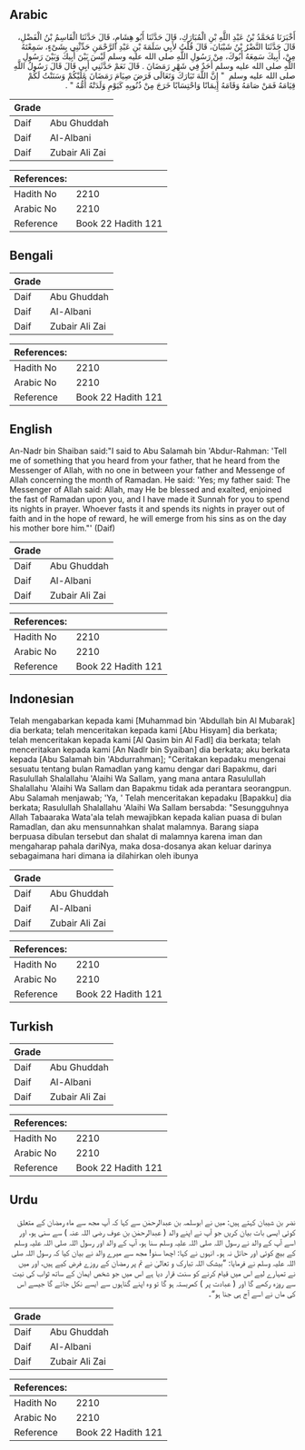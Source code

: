 ## Arabic


<div dir="rtl" lang="ar" style={{fontSize:'larger',backgroundColor:'#f8f9fa',padding:20}}>
أَخْبَرَنَا مُحَمَّدُ بْنُ عَبْدِ اللَّهِ بْنِ الْمُبَارَكِ، قَالَ حَدَّثَنَا أَبُو هِشَامٍ، قَالَ حَدَّثَنَا الْقَاسِمُ بْنُ الْفَضْلِ، قَالَ حَدَّثَنَا النَّضْرُ بْنُ شَيْبَانَ، قَالَ قُلْتُ لأَبِي سَلَمَةَ بْنِ عَبْدِ الرَّحْمَنِ حَدِّثْنِي بِشَىْءٍ، سَمِعْتَهُ مِنْ، أَبِيكَ سَمِعَهُ أَبُوكَ، مِنْ رَسُولِ اللَّهِ صلى الله عليه وسلم لَيْسَ بَيْنَ أَبِيكَ وَبَيْنَ رَسُولِ اللَّهِ صلى الله عليه وسلم أَحَدٌ فِي شَهْرِ رَمَضَانَ ‏.‏ قَالَ نَعَمْ حَدَّثَنِي أَبِي قَالَ قَالَ رَسُولُ اللَّهِ صلى الله عليه وسلم ‏ "‏ إِنَّ اللَّهَ تَبَارَكَ وَتَعَالَى فَرَضَ صِيَامَ رَمَضَانَ عَلَيْكُمْ وَسَنَنْتُ لَكُمْ قِيَامَهُ فَمَنْ صَامَهُ وَقَامَهُ إِيمَانًا وَاحْتِسَابًا خَرَجَ مِنْ ذُنُوبِهِ كَيَوْمِ وَلَدَتْهُ أُمُّهُ ‏"‏ ‏.‏
</div>
<div style={{backgroundColor:'#f8f9fa',padding:20, marginBottom: 10}}><table> <thead> <tr> <th>Grade</th> <th></th> </tr> </thead> <tbody> <tr><td>Daif</td><td>Abu Ghuddah</td></tr><tr><td>Daif</td><td>Al-Albani</td></tr><tr><td>Daif</td><td>Zubair Ali Zai</td></tr></tbody></table><table> <thead> <tr> <th>References:</th> <th></th> </tr> </thead> <tbody><tr><td>Hadith No</td><td>2210</td></tr><tr><td>Arabic No</td><td>2210</td></tr><tr><td>Reference</td><td>Book 22 Hadith 121</td></tr></tbody></table></div>

## Bengali


<div dir="ltr" lang="bn" style={{fontSize:'larger',backgroundColor:'#f8f9fa',padding:20}}>

</div>
<div style={{backgroundColor:'#f8f9fa',padding:20, marginBottom: 10}}><table> <thead> <tr> <th>Grade</th> <th></th> </tr> </thead> <tbody> <tr><td>Daif</td><td>Abu Ghuddah</td></tr><tr><td>Daif</td><td>Al-Albani</td></tr><tr><td>Daif</td><td>Zubair Ali Zai</td></tr></tbody></table><table> <thead> <tr> <th>References:</th> <th></th> </tr> </thead> <tbody><tr><td>Hadith No</td><td>2210</td></tr><tr><td>Arabic No</td><td>2210</td></tr><tr><td>Reference</td><td>Book 22 Hadith 121</td></tr></tbody></table></div>

## English


<div dir="ltr" lang="en" style={{fontSize:'larger',backgroundColor:'#f8f9fa',padding:20}}>
An-Nadr bin Shaiban said:"I said to Abu Salamah bin 'Abdur-Rahman: 'Tell me of something that you heard from your father, that he heard from the Messenger of Allah, with no one in between your father and Messenge of Allah concerning the month of Ramadan. He said: 'Yes; my father said: The Messenger of Allah said: Allah, may He be blessed and exalted, enjoined the fast of Ramadan upon you, and I have made it Sunnah for you to spend its nights in prayer. Whoever fasts it and spends its nights in prayer out of faith and in the hope of reward, he will emerge from his sins as on the day his mother bore him."' (Daif)
</div>
<div style={{backgroundColor:'#f8f9fa',padding:20, marginBottom: 10}}><table> <thead> <tr> <th>Grade</th> <th></th> </tr> </thead> <tbody> <tr><td>Daif</td><td>Abu Ghuddah</td></tr><tr><td>Daif</td><td>Al-Albani</td></tr><tr><td>Daif</td><td>Zubair Ali Zai</td></tr></tbody></table><table> <thead> <tr> <th>References:</th> <th></th> </tr> </thead> <tbody><tr><td>Hadith No</td><td>2210</td></tr><tr><td>Arabic No</td><td>2210</td></tr><tr><td>Reference</td><td>Book 22 Hadith 121</td></tr></tbody></table></div>

## Indonesian


<div dir="ltr" lang="id" style={{fontSize:'larger',backgroundColor:'#f8f9fa',padding:20}}>
Telah mengabarkan kepada kami [Muhammad bin 'Abdullah bin Al Mubarak] dia berkata; telah menceritakan kepada kami [Abu Hisyam] dia berkata; telah menceritakan kepada kami [Al Qasim bin Al Fadl] dia berkata; telah menceritakan kepada kami [An Nadlr bin Syaiban] dia berkata; aku berkata kepada [Abu Salamah bin 'Abdurrahman]; "Ceritakan kepadaku mengenai sesuatu tentang bulan Ramadlan yang kamu dengar dari Bapakmu, dari Rasulullah Shalallahu 'Alaihi Wa Sallam, yang mana antara Rasulullah Shalallahu 'Alaihi Wa Sallam dan Bapakmu tidak ada perantara seorangpun. Abu Salamah menjawab; 'Ya, ' Telah menceritakan kepadaku [Bapakku] dia berkata; Rasulullah Shalallahu 'Alaihi Wa Sallam bersabda: "Sesungguhnya Allah Tabaaraka Wata'ala telah mewajibkan kepada kalian puasa di bulan Ramadlan, dan aku mensunnahkan shalat malamnya. Barang siapa berpuasa dibulan tersebut dan shalat di malamnya karena iman dan mengaharap pahala dariNya, maka dosa-dosanya akan keluar darinya sebagaimana hari dimana ia dilahirkan oleh ibunya
</div>
<div style={{backgroundColor:'#f8f9fa',padding:20, marginBottom: 10}}><table> <thead> <tr> <th>Grade</th> <th></th> </tr> </thead> <tbody> <tr><td>Daif</td><td>Abu Ghuddah</td></tr><tr><td>Daif</td><td>Al-Albani</td></tr><tr><td>Daif</td><td>Zubair Ali Zai</td></tr></tbody></table><table> <thead> <tr> <th>References:</th> <th></th> </tr> </thead> <tbody><tr><td>Hadith No</td><td>2210</td></tr><tr><td>Arabic No</td><td>2210</td></tr><tr><td>Reference</td><td>Book 22 Hadith 121</td></tr></tbody></table></div>

## Turkish


<div dir="ltr" lang="tr" style={{fontSize:'larger',backgroundColor:'#f8f9fa',padding:20}}>

</div>
<div style={{backgroundColor:'#f8f9fa',padding:20, marginBottom: 10}}><table> <thead> <tr> <th>Grade</th> <th></th> </tr> </thead> <tbody> <tr><td>Daif</td><td>Abu Ghuddah</td></tr><tr><td>Daif</td><td>Al-Albani</td></tr><tr><td>Daif</td><td>Zubair Ali Zai</td></tr></tbody></table><table> <thead> <tr> <th>References:</th> <th></th> </tr> </thead> <tbody><tr><td>Hadith No</td><td>2210</td></tr><tr><td>Arabic No</td><td>2210</td></tr><tr><td>Reference</td><td>Book 22 Hadith 121</td></tr></tbody></table></div>

## Urdu


<div dir="rtl" lang="ur" style={{fontSize:'larger',backgroundColor:'#f8f9fa',padding:20}}>
نضر بن شیبان کہتے ہیں: میں نے ابوسلمہ بن عبدالرحمٰن سے کہا کہ آپ مجھ سے ماہ رمضان کے متعلق کوئی ایسی بات بیان کریں جو آپ نے اپنے والد ( عبدالرحمٰن بن عوف رضی اللہ عنہ ) سے سنی ہو، اور اسے آپ کے والد نے رسول اللہ صلی اللہ علیہ وسلم سنا ہو، آپ کے والد اور رسول اللہ صلی اللہ علیہ وسلم کے بیچ کوئی اور حائل نہ ہو۔ انہوں نے کہا: اچھا سنو! مجھ سے میرے والد نے بیان کیا کہ رسول اللہ صلی اللہ علیہ وسلم نے فرمایا: ”بیشک اللہ تبارک و تعالیٰ نے تم پر رمضان کے روزے فرض کیے ہیں، اور میں نے تمہارے لیے اس میں قیام کرنے کو سنت قرار دیا ہے اس میں جو شخص ایمان کے ساتھ ثواب کی نیت سے روزہ رکھے گا اور ( عبادت پر ) کمربستہ ہو گا تو وہ اپنے گناہوں سے ایسے نکل جائے گا جیسے اس کی ماں نے اسے آج ہی جنا ہو“۔
</div>
<div style={{backgroundColor:'#f8f9fa',padding:20, marginBottom: 10}}><table> <thead> <tr> <th>Grade</th> <th></th> </tr> </thead> <tbody> <tr><td>Daif</td><td>Abu Ghuddah</td></tr><tr><td>Daif</td><td>Al-Albani</td></tr><tr><td>Daif</td><td>Zubair Ali Zai</td></tr></tbody></table><table> <thead> <tr> <th>References:</th> <th></th> </tr> </thead> <tbody><tr><td>Hadith No</td><td>2210</td></tr><tr><td>Arabic No</td><td>2210</td></tr><tr><td>Reference</td><td>Book 22 Hadith 121</td></tr></tbody></table></div>
